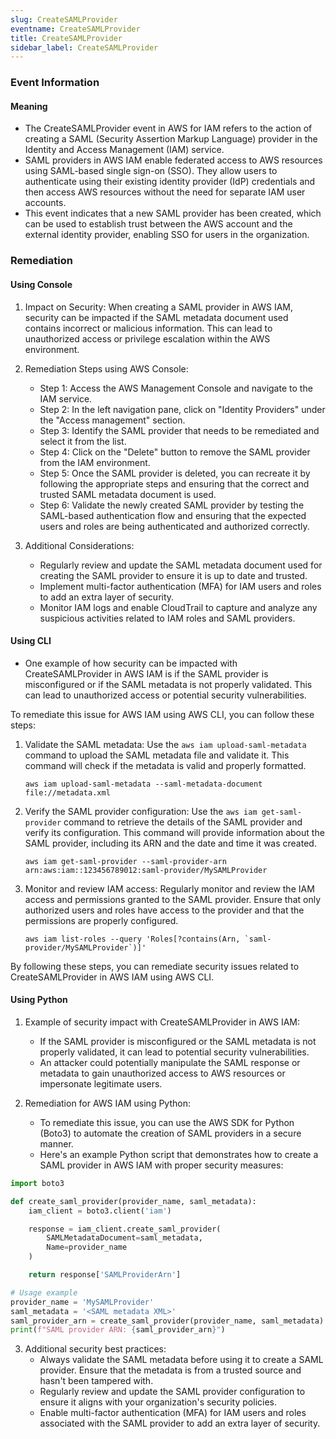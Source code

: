 ```yaml
--- 
slug: CreateSAMLProvider
eventname: CreateSAMLProvider
title: CreateSAMLProvider
sidebar_label: CreateSAMLProvider
---
```

                       
### Event Information

#### Meaning

- The CreateSAMLProvider event in AWS for IAM refers to the action of creating a SAML (Security Assertion Markup Language) provider in the Identity and Access Management (IAM) service.
- SAML providers in AWS IAM enable federated access to AWS resources using SAML-based single sign-on (SSO). They allow users to authenticate using their existing identity provider (IdP) credentials and then access AWS resources without the need for separate IAM user accounts.
- This event indicates that a new SAML provider has been created, which can be used to establish trust between the AWS account and the external identity provider, enabling SSO for users in the organization.

### Remediation

#### Using Console

1. Impact on Security: When creating a SAML provider in AWS IAM, security can be impacted if the SAML metadata document used contains incorrect or malicious information. This can lead to unauthorized access or privilege escalation within the AWS environment.

2. Remediation Steps using AWS Console:
   - Step 1: Access the AWS Management Console and navigate to the IAM service.
   - Step 2: In the left navigation pane, click on "Identity Providers" under the "Access management" section.
   - Step 3: Identify the SAML provider that needs to be remediated and select it from the list.
   - Step 4: Click on the "Delete" button to remove the SAML provider from the IAM environment.
   - Step 5: Once the SAML provider is deleted, you can recreate it by following the appropriate steps and ensuring that the correct and trusted SAML metadata document is used.
   - Step 6: Validate the newly created SAML provider by testing the SAML-based authentication flow and ensuring that the expected users and roles are being authenticated and authorized correctly.

3. Additional Considerations:
   - Regularly review and update the SAML metadata document used for creating the SAML provider to ensure it is up to date and trusted.
   - Implement multi-factor authentication (MFA) for IAM users and roles to add an extra layer of security.
   - Monitor IAM logs and enable CloudTrail to capture and analyze any suspicious activities related to IAM roles and SAML providers.

#### Using CLI

- One example of how security can be impacted with CreateSAMLProvider in AWS IAM is if the SAML provider is misconfigured or if the SAML metadata is not properly validated. This can lead to unauthorized access or potential security vulnerabilities.

To remediate this issue for AWS IAM using AWS CLI, you can follow these steps:

1. Validate the SAML metadata: Use the `aws iam upload-saml-metadata` command to upload the SAML metadata file and validate it. This command will check if the metadata is valid and properly formatted.

   ```
   aws iam upload-saml-metadata --saml-metadata-document file://metadata.xml
   ```

2. Verify the SAML provider configuration: Use the `aws iam get-saml-provider` command to retrieve the details of the SAML provider and verify its configuration. This command will provide information about the SAML provider, including its ARN and the date and time it was created.

   ```
   aws iam get-saml-provider --saml-provider-arn arn:aws:iam::123456789012:saml-provider/MySAMLProvider
   ```

3. Monitor and review IAM access: Regularly monitor and review the IAM access and permissions granted to the SAML provider. Ensure that only authorized users and roles have access to the provider and that the permissions are properly configured.

   ```
   aws iam list-roles --query 'Roles[?contains(Arn, `saml-provider/MySAMLProvider`)]'
   ```

By following these steps, you can remediate security issues related to CreateSAMLProvider in AWS IAM using AWS CLI.

#### Using Python

1. Example of security impact with CreateSAMLProvider in AWS IAM:
   - If the SAML provider is misconfigured or the SAML metadata is not properly validated, it can lead to potential security vulnerabilities.
   - An attacker could potentially manipulate the SAML response or metadata to gain unauthorized access to AWS resources or impersonate legitimate users.

2. Remediation for AWS IAM using Python:
   - To remediate this issue, you can use the AWS SDK for Python (Boto3) to automate the creation of SAML providers in a secure manner.
   - Here's an example Python script that demonstrates how to create a SAML provider in AWS IAM with proper security measures:

```python
import boto3

def create_saml_provider(provider_name, saml_metadata):
    iam_client = boto3.client('iam')

    response = iam_client.create_saml_provider(
        SAMLMetadataDocument=saml_metadata,
        Name=provider_name
    )

    return response['SAMLProviderArn']

# Usage example
provider_name = 'MySAMLProvider'
saml_metadata = '<SAML metadata XML>'
saml_provider_arn = create_saml_provider(provider_name, saml_metadata)
print(f"SAML provider ARN: {saml_provider_arn}")
```

3. Additional security best practices:
   - Always validate the SAML metadata before using it to create a SAML provider. Ensure that the metadata is from a trusted source and hasn't been tampered with.
   - Regularly review and update the SAML provider configuration to ensure it aligns with your organization's security policies.
   - Enable multi-factor authentication (MFA) for IAM users and roles associated with the SAML provider to add an extra layer of security.


 